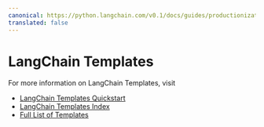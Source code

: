 ```yaml
---
canonical: https://python.langchain.com/v0.1/docs/guides/productionization/deployments/template_repos
translated: false
---
```


# LangChain Templates

For more information on LangChain Templates, visit

- [LangChain Templates Quickstart](https://github.com/langchain-ai/langchain/blob/master/templates/README.md)
- [LangChain Templates Index](https://github.com/langchain-ai/langchain/blob/master/templates/docs/INDEX.md)
- [Full List of Templates](https://github.com/langchain-ai/langchain/blob/master/templates/)